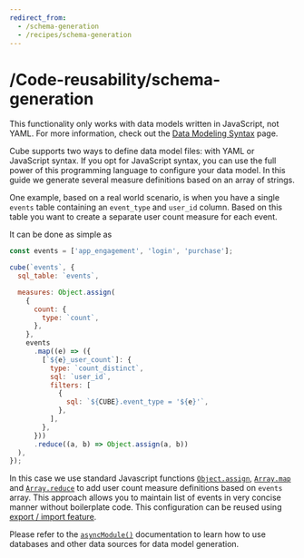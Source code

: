 ```yaml
---
redirect_from:
  - /schema-generation
  - /recipes/schema-generation
---
```


# /Code-reusability/schema-generation
<InfoBox>

This functionality only works with data models written in JavaScript, not YAML.
For more information, check out the [Data Modeling Syntax][ref-modeling-syntax] page.

</InfoBox>

Cube supports two ways to define data model files: with YAML or JavaScript
syntax. If you opt for JavaScript syntax, you can use the full power of this
programming language to configure your data model. In this guide we generate
several measure definitions based on an array of strings.

One example, based on a real world scenario, is when you have a single `events`
table containing an `event_type` and `user_id` column. Based on this table you
want to create a separate user count measure for each event.

It can be done as simple as

```javascript
const events = ['app_engagement', 'login', 'purchase'];

cube(`events`, {
  sql_table: `events`,

  measures: Object.assign(
    {
      count: {
        type: `count`,
      },
    },
    events
      .map((e) => ({
        [`${e}_user_count`]: {
          type: `count_distinct`,
          sql: `user_id`,
          filters: [
            {
              sql: `${CUBE}.event_type = '${e}'`,
            },
          ],
        },
      }))
      .reduce((a, b) => Object.assign(a, b))
  ),
});
```

In this case we use standard Javascript functions
[`Object.assign`](https://developer.mozilla.org/en-US/docs/Web/JavaScript/Reference/Global_Objects/Object/assign),
[`Array.map`](https://developer.mozilla.org/en-US/docs/Web/JavaScript/Reference/Global_Objects/Array/map)
and
[`Array.reduce`](https://developer.mozilla.org/en-US/docs/Web/JavaScript/Reference/Global_Objects/Array/reduce)
to add user count measure definitions based on `events` array. This approach
allows you to maintain list of events in very concise manner without boilerplate
code. This configuration can be reused using
[export / import feature](export-import).

Please refer to the
[`asyncModule()`](/schema/reference/execution-environment#async-module)
documentation to learn how to use databases and other data sources for data
model generation.

[ref-modeling-syntax]: /data-modeling/syntax
